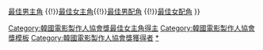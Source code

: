 {{Navbox with columns
|name    = 韓國電影製作人協會獎最佳女主角
|title   = '''[[韓國電影製作人協會獎]]最佳女主角'''
|bodyclass = hlist
|group1 = 2010年代
|list2 = 
* 2014 [[沈恩敬]]
* 2015 [[金憓秀]]
* 2016 [[孫藝真]]
* 2017 [[羅文姬]]
* 2018 [[韓志旼]]
* 2019 [[全道嬿]]

|below = [[Template:韓國電影製作人協會獎導演獎|導演獎</span>]] {{!}}[[Template:韓國電影製作人協會獎最佳男主角|最佳男主角</span>]] {{!}}[[Template:韓國電影製作人協會獎最佳女主角|最佳女主角</span>]]{{!}}[[Template:韓國電影製作人協會獎最佳男配角|最佳男配角</span>]] {{!}}[[Template:韓國電影製作人協會獎最佳女配角|最佳女配角</span>]]
}}<includeonly>[[Category:韓國電影製作人協會獎最佳女主角得主]]</includeonly><noinclude>
[[Category:韓國電影製作人協會獎模板]]
[[Category:韓國電影製作人協會獎獲得者]]
[[Category:電影獎項模板|*]]
</noinclude>
